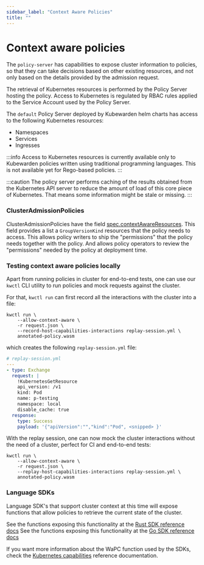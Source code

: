```yaml
---
sidebar_label: "Context Aware Policies"
title: ""
---
```



# Context aware policies

The `policy-server` has capabilities to expose cluster information to
policies, so that they can take decisions based on other existing
resources, and not only based on the details provided by the admission request.

The retrieval of Kubernetes resources is performed by the Policy Server hosting the policy.
Access to Kubernetes is regulated by RBAC rules applied to the Service Account used by the Policy Server.

The `default` Policy Server deployed by Kubewarden helm charts has access to the following Kubernetes resources:

* Namespaces
* Services
* Ingresses

:::info
Access to Kubernetes resources is currently available only to Kubewarden policies written using traditional programming languages. This is not available yet for Rego-based policies.
:::

:::caution
The policy server performs caching of the results obtained from the Kubernetes API server to reduce the amount of load of this core piece of Kubernetes.
That means some information might be stale or missing.
:::

### ClusterAdmissionPolicies

ClusterAdmissionPolicies have the field [spec.contextAwareResources](https://doc.crds.dev/github.com/kubewarden/kubewarden-controller/policies.kubewarden.io/ClusterAdmissionPolicy/v1#spec-contextAwareResources). This field provides a list a `GroupVersionKind` resources that the policy needs to access. This allows policy writers to ship the "permissions" that the policy needs together with the policy. And allows policy operators to review the "permissions" needed by the policy at deployment time.

### Testing context aware policies locally

Apart from running policies in cluster for end-to-end tests, one can use our `kwctl` CLI utility to run policies and mock requests against the cluster.

For that, `kwctl run` can first record all the interactions with the cluster into a file:

```console
kwctl run \
    --allow-context-aware \
    -r request.json \
    --record-host-capabilities-interactions replay-session.yml \
    annotated-policy.wasm
```

which creates the following `replay-session.yml` file:

```yaml
# replay-session.yml
---
- type: Exchange
  request: |
    !KubernetesGetResource
    api_version: /v1
    kind: Pod
    name: p-testing
    namespace: local
    disable_cache: true
  response:
    type: Success
    payload: '{"apiVersion":"","kind":"Pod", <snipped> }'
```

With the replay session, one can now mock the cluster interactions without the need
of a cluster, perfect for CI and end-to-end tests:

```console
kwctl run \
    --allow-context-aware \
    -r request.json \
    --replay-host-capabilities-interactions replay-session.yml \
    annotated-policy.wasm
``` 

### Language SDKs

Language SDK's that support cluster context at this time will expose
functions that allow policies to retrieve the current state of the
cluster.


<Tabs>
  <TabItem value="rust" label="Rust SDK" default>
  See the functions exposing this functionality at the <a href="https://docs.rs/kubewarden-policy-sdk/0.8.7/kubewarden_policy_sdk">Rust SDK reference docs</a>
  </TabItem>
  <TabItem value="go" label="Go SDK">
  See the functions exposing this functionality at the <a href="https://pkg.go.dev/github.com/kubewarden/policy-sdk-go">Go SDK reference docs</a>
  </TabItem>
</Tabs>

If you want more information about the WaPC function used by the SDKs, check the [Kubernetes capabilities](/docs/writing-policies/spec/host-capabilities/06-kubernetes.md) reference documentation.
